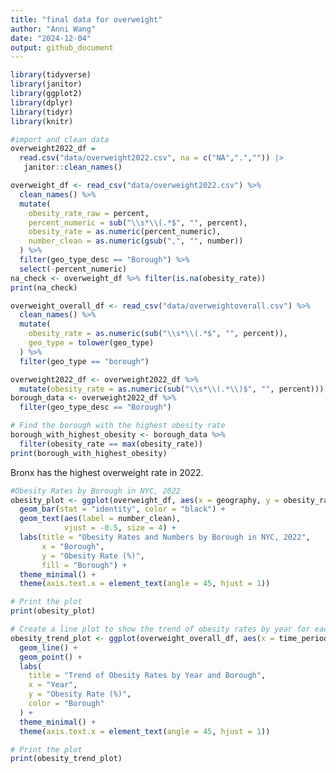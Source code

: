 ```yaml
---
title: "final data for overweight"
author: "Anni Wang"
date: "2024-12-04"
output: github_document
---
```


```r
library(tidyverse)
library(janitor)
library(ggplot2)
library(dplyr)
library(tidyr)
library(knitr)
```

```r
#import and clean data
overweight2022_df = 
  read.csv("data/overweight2022.csv", na = c("NA",".","")) |> 
   janitor::clean_names()

overweight_df <- read_csv("data/overweight2022.csv") %>%
  clean_names() %>%
  mutate(
    obesity_rate_raw = percent,  
    percent_numeric = sub("\\s*\\(.*$", "", percent),  
    obesity_rate = as.numeric(percent_numeric),  
    number_clean = as.numeric(gsub(",", "", number))  
  ) %>%
  filter(geo_type_desc == "Borough") %>%
  select(-percent_numeric)  
na_check <- overweight_df %>% filter(is.na(obesity_rate))
print(na_check)

overweight_overall_df <- read_csv("data/overweightoverall.csv") %>%
  clean_names() %>%
  mutate(
    obesity_rate = as.numeric(sub("\\s*\\(.*$", "", percent)),  
    geo_type = tolower(geo_type)  
  ) %>%
  filter(geo_type == "borough")  

```

```r
overweight2022_df <- overweight2022_df %>%
  mutate(obesity_rate = as.numeric(sub("\\s*\\(.*\\)$", "", percent))) 
borough_data <- overweight2022_df %>%
  filter(geo_type_desc == "Borough")

# Find the borough with the highest obesity rate
borough_with_highest_obesity <- borough_data %>%
  filter(obesity_rate == max(obesity_rate))
print(borough_with_highest_obesity)
```
Bronx has the highest overweight rate in 2022.
```r
#Obesity Rates by Borough in NYC, 2022
obesity_plot <- ggplot(overweight_df, aes(x = geography, y = obesity_rate, fill = geography)) +
  geom_bar(stat = "identity", color = "black") +
  geom_text(aes(label = number_clean),  
            vjust = -0.5, size = 4) +  
  labs(title = "Obesity Rates and Numbers by Borough in NYC, 2022",
       x = "Borough",
       y = "Obesity Rate (%)",
       fill = "Borough") +
  theme_minimal() +
  theme(axis.text.x = element_text(angle = 45, hjust = 1))

# Print the plot
print(obesity_plot)

```




```r
# Create a line plot to show the trend of obesity rates by year for each borough
obesity_trend_plot <- ggplot(overweight_overall_df, aes(x = time_period, y = obesity_rate, group = geography, color = geography)) +
  geom_line() +
  geom_point() +  
  labs(
    title = "Trend of Obesity Rates by Year and Borough",
    x = "Year",
    y = "Obesity Rate (%)",
    color = "Borough"
  ) +
  theme_minimal() +
  theme(axis.text.x = element_text(angle = 45, hjust = 1))

# Print the plot
print(obesity_trend_plot)

```



